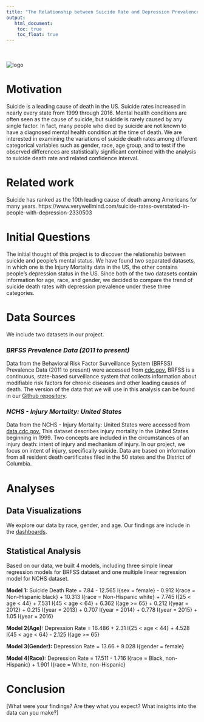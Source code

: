 ```yaml
---
title: "The Relationship between Suicide Rate and Depression Prevalence by Race, Gender and Age in the U.S."
output: 
   html_document:
    toc: true
    toc_float: true
---
```


<br><br><img src="images/suicide.jpg" alt="logo"><br>

# __Motivation__

Suicide is a leading cause of death in the US. Suicide rates increased in nearly every state from 1999 through 2016. Mental health conditions are often seen as the cause of suicide, but suicide is rarely caused by any single factor. In fact, many people who died by suicide are not known to have a diagnosed mental health condition at the time of death. We are interested in examining the variations of suicide death rates among different categorical variables such as gender, race, age group, and to test if the observed differences are statistically significant combined with the analysis to suicide death rate and related confidence interval.

# __Related work__

Suicide has ranked as the 10th leading cause of death among Americans for many years. https://www.verywellmind.com/suicide-rates-overstated-in-people-with-depression-2330503

# __Initial Questions__

The initial thought of this project is to discover the relationship between suicide and people's mental status. We have found two separated datasets, in which one is the Injury Mortality data in the US, the other contains people's depression status in the US. Since both of the two datasets contain information for age, race, and gender, we decided to compare the trend of suicide death rates with depression prevalence under these three categories.

# __Data Sources__

We include two datasets in our project.

### _BRFSS Prevalence Data (2011 to present)_

Data from the Behavioral Risk Factor Surveillance System (BRFSS) Prevalence Data (2011 to present) were accessed from [cdc.gov.](https://chronicdata.cdc.gov/Behavioral-Risk-Factors/Behavioral-Risk-Factor-Surveillance-System-BRFSS-P/dttw-5yxu) BRFSS is a continuous, state-based surveillance system that collects information about modifiable risk factors for chronic diseases and other leading causes of death. The version of the data that we will use in this analysis can be found in our [Github repository](https://github.com/Catherinefzq/ds100.github.io/tree/master/data).

### _NCHS - Injury Mortality: United States_

Data from the NCHS - Injury Mortality: United States were accessed from [data.cdc.gov.](https://data.cdc.gov/NCHS/NCHS-Injury-Mortality-United-States/nt65-c7a7) 
This dataset describes injury mortality in the United States beginning in 1999. Two concepts are included in the circumstances of an injury death: intent of injury and mechanism of injury. In our project, we focus on intent of injury, specifically suicide. Data are based on information from all resident death certificates filed in the 50 states and the District of Columbia.

# __Analyses__

## Data Visualizations

We explore our data by race, gender, and age. Our findings are include in the [dashboards](dashboard.html).


## Statistical Analysis

Based on our data, we built 4 models, including three simple linear regression models for BRFSS dataset and one multiple linear regression model for NCHS dataset. 

__Model 1:__ Suicide Death Rate = 7.84 - 12.565 I{sex = female} - 0.912 I{race = Non-Hispanic black} + 10.313 I{race = Non-Hispanic white} + 7.745 I{25 < age < 44} + 7.531 I{45 < age < 64} + 6.362 I{age >= 65} + 0.212 I{year = 2012} + 0.215 I{year = 2013} + 0.707 I{year = 2014} + 0.778 I{year = 2015} + 1.05 I{year = 2016}

__Model 2(Age):__ Depression Rate = 16.486 + 2.31 I{25 < age < 44} + 4.528 I{45 < age < 64} - 2.125 I{age >= 65}

__Model 3(Gender):__ Depression Rate = 13.66 + 9.028 I{gender = female}

__Model 4(Race):__ Depression Rate = 17.511 - 1.716 I{race = Black, non-Hispanic} + 1.901 I{race = White, non-Hispanic}

# __Conclusion__

[What were your findings? Are they what you expect? What insights into the data can you make?]